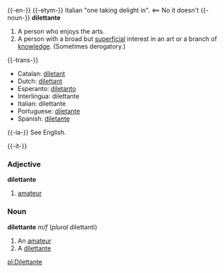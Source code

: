 {{-en-}}
{{-etym-}}
Italian "one taking delight in". <== No it doesn't
{{-noun-}}
'''dilettante'''
# A person who enjoys the arts.
# A person with a broad but [[superficial]] interest in an art or a branch of [[knowledge]]. (Sometimes derogatory.)
{{-trans-}}
*Catalan: [[diletant]]
*Dutch: [[dilettant]]
*Esperanto: [[diletanto]]
*Interlingua: dilettante
*Italian: dilettante
*Portuguese: [[diletante]]
*Spanish: [[diletante]]

{{-ia-}}
See English.

{{-it-}}
===Adjective===
'''dilettante'''
#[[amateur]]
===Noun===
'''dilettante''' ''m/f'' (''plural'' dilettanti)
#An [[amateur]]
#A [[dilettante]]

[[pl:Dilettante]]